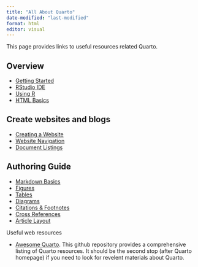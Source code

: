 ```yaml
---
title: "All About Quarto"
date-modified: "last-modified"
format: html
editor: visual
---
```


This page provides links to useful resources related Quarto.

## Overview

-   [Getting Started](https://quarto.org/docs/get-started/)
-   [RStudio IDE](https://quarto.org/docs/tools/rstudio.html)
-   [Using R](https://quarto.org/docs/computations/r.html)
-   [HTML Basics](https://quarto.org/docs/output-formats/html-basics.html)

## Create websites and blogs

-   [Creating a Website](https://quarto.org/docs/websites/)
-   [Website Navigation](https://quarto.org/docs/websites/website-navigation.html)
-   [Document Listings](https://quarto.org/docs/websites/website-listings.html)

## Authoring Guide

-   [Markdown Basics](https://quarto.org/docs/authoring/markdown-basics.html)
-   [Figures](https://quarto.org/docs/authoring/figures.html)
-   [Tables](https://quarto.org/docs/authoring/tables.html)
-   [Diagrams](https://quarto.org/docs/authoring/diagrams.html)
-   [Citations & Footnotes](https://quarto.org/docs/authoring/footnotes-and-citations.html)
-   [Cross References](https://quarto.org/docs/authoring/cross-references.html)
-   [Article Layout](https://quarto.org/docs/authoring/article-layout.html)

Useful web resources

-   [Awesome Quarto](https://github.com/mcanouil/awesome-quarto#featured-new-releases). This github repository provides a comprehensive listing of Quarto resources. It should be the second stop (after Quarto homepage) if you need to look for revelent materials about Quarto.
